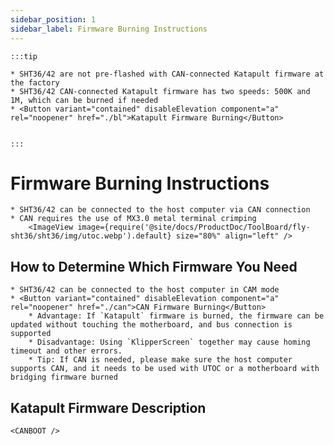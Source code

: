 ```yaml
---
sidebar_position: 1
sidebar_label: Firmware Burning Instructions
---
```







    :::tip

    * SHT36/42 are not pre-flashed with CAN-connected Katapult firmware at the factory
    * SHT36/42 CAN-connected Katapult firmware has two speeds: 500K and 1M, which can be burned if needed
    * <Button variant="contained" disableElevation component="a" rel="noopener" href="./bl">Katapult Firmware Burning</Button>


    :::

# Firmware Burning Instructions

    * SHT36/42 can be connected to the host computer via CAN connection
    * CAN requires the use of MX3.0 metal terminal crimping
        <ImageView image={require('@site/docs/ProductDoc/ToolBoard/fly-sht36/sht36/img/utoc.webp').default} size="80%" align="left" />

## How to Determine Which Firmware You Need

    * SHT36/42 can be connected to the host computer in CAM mode
    * <Button variant="contained" disableElevation component="a" rel="noopener" href="./can">CAN Firmware Burning</Button>
        * Advantage: If `Katapult` firmware is burned, the firmware can be updated without touching the motherboard, and bus connection is supported
        * Disadvantage: Using `KlipperScreen` together may cause homing timeout and other errors.
        * Tip: If CAN is needed, please make sure the host computer supports CAN, and it needs to be used with UTOC or a motherboard with bridging firmware burned


## Katapult Firmware Description

    <CANBOOT />
